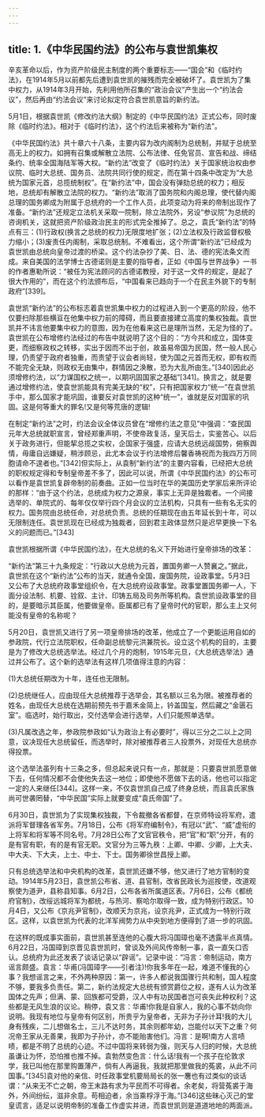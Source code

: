 ```yaml
---
---
---
```

title: 1.《中华民国约法》的公布与袁世凯集权
---




辛亥革命以后，作为资产阶级民主制度的两个重要标志——“国会”和《临时约法》，在1914年5月以前都先后遭到袁世凯的摧残而完全被破坏了。袁世凯为了集中权力，从1914年3月开始，先利用他所召集的“政治会议”产生出一个“约法会议”，然后再由“约法会议”来讨论拟定符合袁世凯意旨的新约法。

5月1日，根据袁世凯《修改约法大纲》制定的《中华民国约法》正式公布，同时废除《临时约法》。相对于《临时约法》，这个约法后来被称为“新约法”。

《中华民国约法》共十章六十八条，主要内容为改内阁制为总统制，并赋于总统至高无上的权力。如拥有召集或解散立法院、公布法律、任免官员、宣告和战、缔结条约、统率全国海陆军等大权。“新约法”改变了《临时约法》关于国家统治权由参议院、临时大总统、国务员、法院共同行使的规定，而在第十四条中改定为“大总统为国家元首，总揽统制权”。在“新约法”中，国会没有弹劾总统的权力；相反地，总统却有解散立法院的权力。“新约法”取消了国务院和内阁总理，使代替内阁总理的国务卿成为附属于总统府的一个工作人员，此项变动为将来的帝制出现作了准备。“新约法”还规定立法机关采取一院制，除立法院外，另设“参议院”为总统的咨询机关，这就把资产阶级政治民主的形式完全推掉了。总之，袁氏“新约法”的特点有三：(1)行政权(换言之总统的权力)无限度地扩张；(2)立法权及行政监督权极力缩小；(3)废责任内阁制，采取总统制。不难看出，这个所谓“新约法”已经成为袁世凯由总统向皇帝过渡的桥梁。这个约法杂抄了美、日、法、德的宪法条文而成。来自美国的法学博士古德诺则是主要的指导者，正如《中国与世界战争》一书的作者惠勒所说：“被任为宪法顾问的古德诺教授，对于这一文件的规定，是起了很大作用的”，而在这个约法颁布后，“中国看来已趋向于一个在民主外貌下的专制政府”[339]。

袁世凯“新约法”的公布标志着袁世凯集中权力的过程进入到一个更高的阶段，他不仅要扫除那些横亘在他集中权力前的障碍，而且要直接建立高度的集权独裁。袁世凯并不讳言他要集中权力的意图，因为在他看来这已是理所当然，无足为怪的了。袁世凯在公布增修约法经过的布告中就说明了这个目的：“方今共和成立，国体变更，而细察政权之转移，实出于因而不出于创，故虽易帝国为民国，然一般人民心理，仍责望于政府者独重，而责望于议会者尚轻，使为国之元首而无权，即有权而不能完全无缺，则政权无由集中，群情因之涣散，恐为大乱所由生。”[340]因此必须增修约法，以“力谋国权之统一，以期巩固国家之基础”[341]。换言之，就是要通过增修约法，使袁世凯能具有完美无缺的“权”，只有把国家权力“统一”在袁世凯手中，那么国家才能巩固，谁要反对袁世凯的这种“统一”，谁就是反对国家的巩固。这是何等重大的罪名!又是何等荒唐的逻辑!

在制定“新约法”之时，约法会议全体议员曾在“增修约法之意见”中强调：“查民国元年大总统就职宣言，曾经郑重声明，不使帝政复活，皇天后土，实鉴苦心。以后关于政务进行，但能挈总揽之实权，企国家于强盛，应请大总统远觇国势，俯察舆情，毋庸自远嫌疑，稍涉顾忌，此尤本会议于约法增修后馨香祷祝而为我四万万同胞请命不遑者也。”[342]但实际上，从袁制“新约法”的主要内容看，已经把大总统的职权规定得和专制皇帝差不多了，因此可以说，所谓《中华民国约法》的公布可以看作是袁世凯复辟帝制的前奏曲。正如一位当时在华的美国历史学家后来所评论的那样：“由于这个约法，总统成为权力之源泉，事实上无异是独裁者。一个间接选举的、单院式的、每年仅仅举行四个月会议的立法机构，只具有一些有名无实的权力。国务院由总统任命，对总统负责。总统的任期现在由五年延长到十年，可以无限制连任。袁世凯现在已经成为独裁者，回到君主政体显然只是迟早更换一下名义的问题而已。”[343]

袁世凯根据所谓《中华民国约法》，在大总统的名义下开始进行皇帝排场的改革：

“新约法”第三十九条规定：“行政以大总统为元首，置国务卿一人赞襄之。”据此，袁世凯在这个“新约法”公布的当天，就通令全国，废国务院，设政事堂。5月3日又公布了大总统府政事堂组织令，在大总统府设政事堂。政事堂置国务卿一人，下面分设法制、机要、铨叙、主计、印铸五局及司务所等机构。袁世凯设政事堂的目的，是要暗示其臣属，他要做皇帝。臣属都已有了皇帝时代的官职，那么主上又何能没有皇帝的名称呢？

5月20日，袁世凯又进行了另一项皇帝排场的改革，他成立了一个更能运用自如的参政院，代行立法院职权，任命副总统黎元洪兼院长。设立这个机构的目的，主要是为了修改大总统选举法。经过几个月的炮制，1915年元旦，《大总统选举法》通过并公布了。这个新的选举法有这样几项值得注意的内容：

(1)大总统任期改为十年，连任也无限制。

(2)总统继任人，应由现任大总统推荐于选举会，其名额以三名为限。被推荐者的姓名，由现任大总统在选期前预先书于嘉禾金简上，钤盖国玺，然后藏之“金匮石室”。临选时，始行取出，交付选举会进行选举，人们只能照单选举。

(3)凡属改选之年，参政院参政如“认为政治上有必要时”，得以三分之二以上之同意，议决现任大总统留任，而选举时，除对被推荐者三人投票外，对现任大总统亦得投票。

这个选举法虽列有十三条之多，但总起来说只有一点，那就是：只要袁世凯愿意做下去，任何情况都不会使他失去这一地位；即使他不愿做下去的话，他也可以指定一定的人来继任[344]。这样一来，不仅袁世凯自己成了终身总统，而且袁氏家族尚可世袭罔替，“中华民国”实际上就要变成“袁氏帝国”了。

6月30日，袁世凯为了实现集权独裁，下令裁撤各省都督，在京师特设将军府，遣派将军督理各省军务。7月18日，公布《将军府编制令》，有冠以“武”、“威”虚衔的上将军和将军等不同名号。7月28日公布了文官官秩令，把“官”和“职”分开，有的是有官有职，有的是有官无职。文官分为三等九秩：上卿、中卿、少卿，上大夫、中大夫、下大夫，上士、中士、下士。国务卿徐世昌授上卿。

只有总统选举法和中央机构的改革，袁世凯还嫌不够，他又进行了地方官制的变动。1914年5月23日，袁世凯公布省、道、县官制，改省民政长为巡按使，改道观察使为道尹，县称县知事。6月2日，公布各省所属道区表。7月6日，公布《都统府官制》，改绥远城将军为都统，与热河、察哈尔取得一致，成为特别行政区。10月4日，又公布《京兆尹官制》，改顺天为京兆，设京兆尹，正式成为一特别行政区。这样，以袁世凯为代表的北洋军阀势力从中央到地方便得到了进一步的巩固。

在这样的既成事实面前，袁世凯甚至连他的心腹大将冯国璋也毫不透露半点真情。6月22日，冯国璋到京晋见袁世凯时，曾谈及外间风传帝制一事，袁一直矢口否认。总统府为此还发表了谈话记录以“辟谣”。记录中说：“冯言：帝制运动，南方谣言颇盛。袁言：华甫(冯国璋字——引者注)!你我多年在一起，难道不懂我的心事？我想谣言之来，不外两种原因：第一，许多人都说我国骤行共和制，国人程度不够，要我多负责任。第二，新约法规定大总统有颁赏爵位之权，遂有人认为改革国体之先声；但满、蒙、回族都可受爵，汉人中有功民国者岂可丧失此种权利？这些都是无风生浪的议论。稍停，袁又言：华甫!你我是自家人，我的心事不妨向你说明。我现有地位与皇帝有何区别，所贵乎为皇帝者，无非为子孙计耳!我的大儿身有残疾，二儿想做名士，三儿不达时务，其余则都年幼，岂能付以天下之重？何况帝王家从无善果，我即为子孙计，亦不能贻害他们。冯言：是啊!南方人言啧啧，都是不明了总统的心迹。不过中国将来转弱为强，则天与人归的时候，大总统虽谦让为怀，恐怕推也推不掉。袁勃然变色言：什么话!我有一个孩子在伦敦求学，我已叫他在那里购置薄产，倘有人再逼我，我就把那里做我的菟裘，从此不问国事。”[345]袁对他的亲信、时任政事堂机要局局长的张一麐也有过类似的谈话谓：“从来无不亡之朝，帝王末路有求为平民而不可得者。余老矣，将营菟裘于海外，外间纷纭，滋非余意。苟相迫者，余当乘桴浮于海。”[346]这些昧心灭己的堂皇谎言，适足以说明帝制的准备工作虚实并进，而袁世凯则是道道地地的两面派。